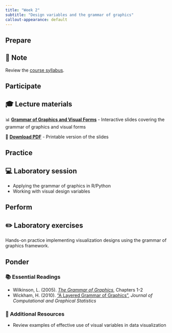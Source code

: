 ```yaml
---
title: "Week 2"
subtitle: "Design variables and the grammar of graphics"
callout-appearance: default
---
```


## Prepare

::: {.callout-note}
## 📖 Note

Review the [course syllabus](../../course/syllabus.qmd).

:::

## Participate

::: {.callout-note}
## 🎓 Lecture materials

📊 **[Grammar of Graphics and Visual Forms](gog_and_visual_forms.html)** - Interactive slides covering the grammar of graphics and visual forms

📄 **[Download PDF](gog_and_visual_forms.pdf)** - Printable version of the slides

:::

## Practice

::: {.callout-note}
## 💻 Laboratory session

- Applying the grammar of graphics in R/Python
- Working with visual design variables

:::

## Perform

::: {.callout-note}
## ✏️ Laboratory exercises

Hands-on practice implementing visualization designs using the grammar of graphics framework.

:::

## Ponder

### 📚 Essential Readings

- Wilkinson, L. (2005). [*The Grammar of Graphics*](https://go.exlibris.link/M2mYhfpy), Chapters 1-2
- Wickham, H. (2010). ["A Layered Grammar of Graphics"](https://go.exlibris.link/2CTjrd3H), *Journal of Computational and Graphical Statistics*

### 🔗 Additional Resources

- Review examples of effective use of visual variables in data visualization

